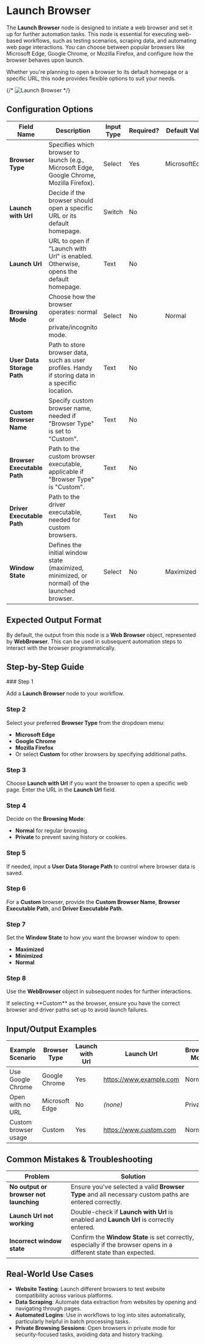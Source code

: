 
# Launch Browser

The **Launch Browser** node is designed to initiate a web browser and set it up for further automation tasks. This node is essential for executing web-based workflows, such as testing scenarios, scraping data, and automating web page interactions. You can choose between popular browsers like Microsoft Edge, Google Chrome, or Mozilla Firefox, and configure how the browser behaves upon launch.

Whether you're planning to open a browser to its default homepage or a specific URL, this node provides flexible options to suit your needs.

{/* ![Launch Browser](./launch-browser.png) */}

## Configuration Options

| Field Name                  | Description                                                                                      | Input Type | Required? | Default Value |
| --------------------------- | ------------------------------------------------------------------------------------------------ | ---------- | --------- | ------------- |
| **Browser Type**            | Specifies which browser to launch (e.g., Microsoft Edge, Google Chrome, Mozilla Firefox).        | Select     | Yes       | MicrosoftEdge |
| **Launch with Url**         | Decide if the browser should open a specific URL or its default homepage.                        | Switch     | No        |               |
| **Launch Url**              | URL to open if "Launch with Url" is enabled. Otherwise, opens the default homepage.              | Text       | No        |               |
| **Browsing Mode**           | Choose how the browser operates: normal or private/incognito mode.                               | Select     | No        | Normal        |
| **User Data Storage Path**  | Path to store browser data, such as user profiles. Handy if storing data in a specific location. | Text       | No        |               |
| **Custom Browser Name**     | Specify custom browser name, needed if "Browser Type" is set to "Custom".                        | Text       | No        |               |
| **Browser Executable Path** | Path to the custom browser executable, applicable if "Browser Type" is "Custom".                 | Text       | No        |               |
| **Driver Executable Path**  | Path to the driver executable, needed for custom browsers.                                       | Text       | No        |               |
| **Window State**            | Defines the initial window state (maximized, minimized, or normal) of the launched browser.      | Select     | No        | Maximized     |

## Expected Output Format

By default, the output from this node is a **Web Browser** object, represented by **WebBrowser**. This can be used in subsequent automation steps to interact with the browser programmatically.

## Step-by-Step Guide

<Steps>
### Step 1

Add a **Launch Browser** node to your workflow.

### Step 2

Select your preferred **Browser Type** from the dropdown menu:

- **Microsoft Edge**
- **Google Chrome**
- **Mozilla Firefox**
- Or select **Custom** for other browsers by specifying additional paths.

### Step 3

Choose **Launch with Url** if you want the browser to open a specific web page. Enter the URL in the **Launch Url** field.

### Step 4

Decide on the **Browsing Mode**:

- **Normal** for regular browsing.
- **Private** to prevent saving history or cookies.

### Step 5

If needed, input a **User Data Storage Path** to control where browser data is saved.

### Step 6

For a **Custom** browser, provide the **Custom Browser Name**, **Browser Executable Path**, and **Driver Executable Path**.

### Step 7

Set the **Window State** to how you want the browser window to open:

- **Maximized**
- **Minimized**
- **Normal**

### Step 8

Use the **WebBrowser** object in subsequent nodes for further interactions.

</Steps>

<Callout type="info" title="Note">
  If selecting **Custom** as the browser, ensure you have the correct browser
  and driver paths set up to avoid launch failures.
</Callout>

## Input/Output Examples

| Example Scenario     | Browser Type   | Launch with Url | Launch Url              | Browsing Mode | Window State | Output Value | Output Type |
| -------------------- | -------------- | --------------- | ----------------------- | ------------- | ------------ | ------------ | ----------- |
| Use Google Chrome    | Google Chrome  | Yes             | https://www.example.com | Normal        | Maximized    | WebBrowser   | Object      |
| Open with no URL     | Microsoft Edge | No              | _(none)_                | Private       | Normal       | WebBrowser   | Object      |
| Custom browser usage | Custom         | Yes             | https://www.custom.com  | Normal        | Maximized    | WebBrowser   | Object      |

## Common Mistakes & Troubleshooting

| Problem                                | Solution                                                                                                           |
| -------------------------------------- | ------------------------------------------------------------------------------------------------------------------ |
| **No output or browser not launching** | Ensure you've selected a valid **Browser Type** and all necessary custom paths are entered correctly.              |
| **Launch Url not working**             | Double-check if **Launch with Url** is enabled and **Launch Url** is correctly entered.                            |
| **Incorrect window state**             | Confirm the **Window State** is set correctly, especially if the browser opens in a different state than expected. |

## Real-World Use Cases

- **Website Testing**: Launch different browsers to test website compatibility across various platforms.
- **Data Scraping**: Automate data extraction from websites by opening and navigating through pages.
- **Automated Logins**: Use in workflows to log into sites automatically, particularly helpful in batch processing tasks.
- **Private Browsing Sessions**: Open browsers in private mode for security-focused tasks, avoiding data and history tracking.
